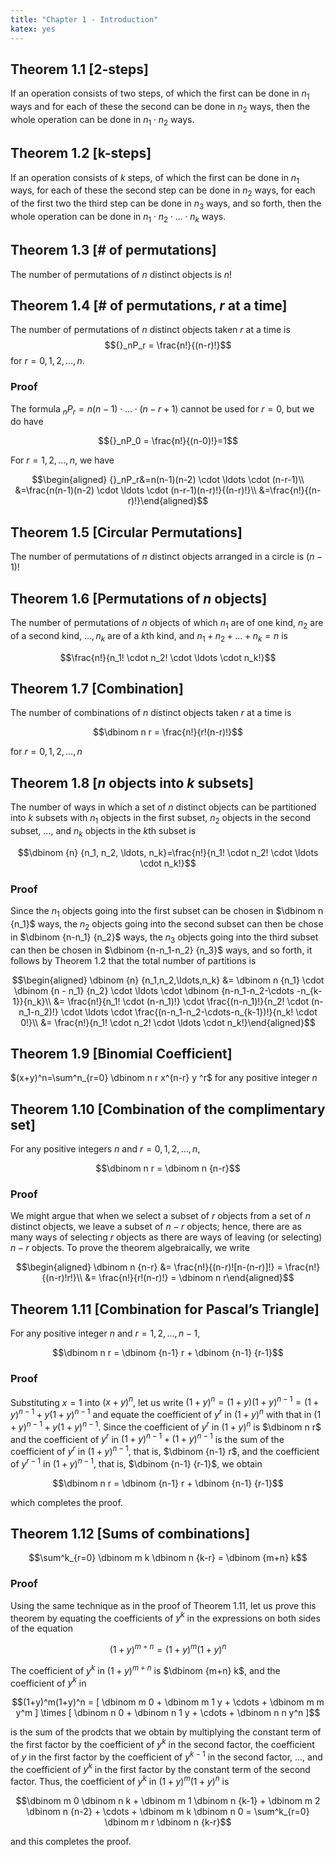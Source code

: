 ```yaml
---
title: "Chapter 1 - Introduction"
katex: yes
---
```



Theorem 1.1 \[2-steps\] {#theorem-1.1-2-steps .unnumbered}
-----------------------

If an operation consists of two steps, of which the first can be done in
$n_1$ ways and for each of these the second can be done in $n_2$ ways,
then the whole operation can be done in $n_1 \cdot n_2$ ways.

Theorem 1.2 \[k-steps\] {#theorem-1.2-k-steps .unnumbered}
-----------------------

If an operation consists of $k$ steps, of which the first can be done in
$n_1$ ways, for each of these the second step can be done in $n_2$ ways,
for each of the first two the third step can be done in $n_3$ ways, and
so forth, then the whole operation can be done in
$n_1 \cdot n_2 \cdot \ldots \cdot n_k$ ways.

Theorem 1.3 \[\# of permutations\] {#theorem-1.3-of-permutations .unnumbered}
----------------------------------

The number of permutations of $n$ distinct objects is $n!$

Theorem 1.4 \[\# of permutations, $r$ at a time\] {#theorem-1.4-of-permutations-r-at-a-time .unnumbered}
-------------------------------------------------

The number of permutations of $n$ distinct objects taken $r$ at a time
is $${}_nP_r = \frac{n!}{(n-r)!}$$ for $r=0,1,2,\ldots,n$.

### Proof {#proof .unnumbered}

The formula ${}_nP_r=n(n-1) \cdot \ldots \cdot (n-r+1)$ cannot be used
for $r=0$, but we do have

$${}_nP_0 = \frac{n!}{(n-0)!}=1$$

For $r=1,2,\ldots,n,$ we have

$$\begin{aligned}
{}_nP_r&=n(n-1)(n-2) \cdot \ldots \cdot (n-r-1)\\
&=\frac{n(n-1)(n-2) \cdot \ldots \cdot (n-r-1)(n-r)!}{(n-r)!}\\
&=\frac{n!}{(n-r)!}\end{aligned}$$

Theorem 1.5 \[Circular Permutations\] {#theorem-1.5-circular-permutations .unnumbered}
-------------------------------------

The number of permutations of $n$ distinct objects arranged in a circle
is $(n-1)!$

Theorem 1.6 \[Permutations of $n$ objects\] {#theorem-1.6-permutations-of-n-objects .unnumbered}
-------------------------------------------

The number of permutations of $n$ objects of which $n_1$ are of one
kind, $n_2$ are of a second kind, $\ldots, n_k$ are of a $k$th kind, and
$n_1+n_2+\dots+n_k=n$ is

$$\frac{n!}{n_1! \cdot n_2! \cdot \ldots \cdot n_k!}$$

Theorem 1.7 \[Combination\] {#theorem-1.7-combination .unnumbered}
---------------------------

The number of combinations of $n$ distinct objects taken $r$ at a time
is

$$\dbinom n r = \frac{n!}{r!(n-r)!}$$

for $r=0,1,2,\ldots,n$

Theorem 1.8 \[$n$ objects into $k$ subsets\] {#theorem-1.8-n-objects-into-k-subsets .unnumbered}
--------------------------------------------

The number of ways in which a set of $n$ distinct objects can be
partitioned into $k$ subsets with $n_1$ objects in the first subset,
$n_2$ objects in the second subset, $\ldots$, and $n_k$ objects in the
$k$th subset is

$$\dbinom {n} {n_1, n_2, \ldots, n_k}=\frac{n!}{n_1! \cdot n_2! \cdot \ldots \cdot n_k!}$$

### Proof {#proof-1 .unnumbered}

Since the $n_1$ objects going into the first subset can be chosen in
$\dbinom n {n_1}$ ways, the $n_2$ objects going into the second subset
can then be chose in $\dbinom {n-n_1} {n_2}$ ways, the $n_3$ objects
going into the third subset can then be chosen in
$\dbinom {n-n_1-n_2} {n_3}$ ways, and so forth, it follows by Theorem
1.2 that the total number of partitions is

$$\begin{aligned}
\dbinom {n} {n_1,n_2,\ldots,n_k} &= \dbinom n {n_1} \cdot \dbinom {n - n_1} {n_2} \cdot \ldots \cdot \dbinom {n-n_1-n_2-\cdots -n_{k-1}}{n_k}\\
&= \frac{n!}{n_1! \cdot (n-n_1)!} \cdot \frac{(n-n_1)!}{n_2! \cdot (n-n_1-n_2)!} \cdot \ldots \cdot \frac{(n-n_1-n_2-\cdots-n_{k-1})!}{n_k! \cdot 0!}\\
&= \frac{n!}{n_1! \cdot n_2! \cdot \ldots \cdot n_k!}\end{aligned}$$

Theorem 1.9 \[Binomial Coefficient\] {#theorem-1.9-binomial-coefficient .unnumbered}
------------------------------------

$(x+y)^n=\sum^n_{r=0} \dbinom n r x^{n-r} y ^r$ for any positive integer
$n$

Theorem 1.10 \[Combination of the complimentary set\] {#theorem-1.10-combination-of-the-complimentary-set .unnumbered}
-----------------------------------------------------

For any positive integers $n$ and $r=0,1,2,\ldots,n,$

$$\dbinom n r = \dbinom n {n-r}$$

### Proof {#proof-2 .unnumbered}

We might argue that when we select a subset of $r$ objects from a set of
$n$ distinct objects, we leave a subset of $n-r$ objects; hence, there
are as many ways of selecting $r$ objects as there are ways of leaving
(or selecting) $n-r$ objects. To prove the theorem algebraically, we
write

$$\begin{aligned}
\dbinom n {n-r} &= \frac{n!}{(n-r)![n-(n-r)]!} = \frac{n!}{(n-r)!r!}\\
&= \frac{n!}{r!(n-r)!} = \dbinom n r\end{aligned}$$

Theorem 1.11 \[Combination for Pascal's Triangle\] {#theorem-1.11-combination-for-pascals-triangle .unnumbered}
--------------------------------------------------

For any positive integer $n$ and $r=1,2,\ldots, n-1$,

$$\dbinom n r = \dbinom {n-1} r + \dbinom {n-1} {r-1}$$

### Proof {#proof-3 .unnumbered}

Substituting $x=1$ into $(x+y)^n$, let us write
$(1+y)^n = (1+y)(1+y)^{n-1}=(1+y)^{n-1}+y(1+y)^{n-1}$ and equate the
coefficient of $y^r$ in $(1+y)^{n}$ with that in
$(1+y)^{n-1}+y(1+y)^{n-1}$. Since the coefficient of $y^r$ in
$(1+y)^{n}$ is $\dbinom n r$ and the coefficient of $y^r$ in
$(1+y)^{n-1}+(1+y)^{n-1}$ is the sum of the coefficient of $y^r$ in
$(1+y)^{n-1}$, that is, $\dbinom {n-1} r$, and the coefficient of
$y^{r-1}$ in $(1+y)^{n-1}$, that is, $\dbinom {n-1} {r-1}$, we obtain

$$\dbinom n r = \dbinom {n-1} r + \dbinom {n-1} {r-1}$$

which completes the proof.

Theorem 1.12 \[Sums of combinations\] {#theorem-1.12-sums-of-combinations .unnumbered}
-------------------------------------

$$\sum^k_{r=0} \dbinom m k \dbinom n {k-r} = \dbinom {m+n} k$$

### Proof {#proof-4 .unnumbered}

Using the same technique as in the proof of Theorem 1.11, let us prove
this theorem by equating the coefficients of $y^k$ in the expressions on
both sides of the equation

$$(1+y)^{m+n}=(1+y)^m(1+y)^n$$

The coefficient of $y^k$ in $(1+y)^{m+n}$ is $\dbinom {m+n} k$, and the
coefficient of $y^k$ in

$$(1+y)^m(1+y)^n = [ \dbinom m 0 + \dbinom m 1 y + \cdots + \dbinom m m y^m ] \times [ \dbinom n 0 + \dbinom n 1 y + \cdots + \dbinom n n y^n ]$$

is the sum of the prodcts that we obtain by multiplying the constant
term of the first factor by the coefficient of $y^k$ in the second
factor, the coefficient of $y$ in the first factor by the coefficient of
$y^{k-1}$ in the second factor, \..., and the coefficient of $y^k$ in
the first factor by the constant term of the second factor. Thus, the
coefficient of $y^k$ in $(1+y)^m(1+y)^n$ is

$$\dbinom m 0 \dbinom n k + \dbinom m 1 \dbinom n {k-1} + \dbinom m 2 \dbinom n {n-2} + \cdots + \dbinom m k \dbinom n 0 = \sum^k_{r=0} \dbinom m r \dbinom n {k-r}$$

and this completes the proof.
